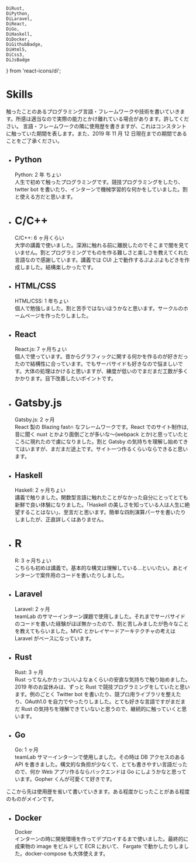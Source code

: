 	DiRust,
	DiPython,
	DiLaravel,
	DiReact,
	DiGo,
	DiHaskell,
	DiDocker,
	DiGithubBadge,
	DiHtml5,
	DiCss3,
	DiJsBadge
} from 'react-icons/di';

# Skills

触ったことのあるプログラミング言語・フレームワークや技術を書いていきます。所感は適当なので実際の能力とかけ離れている場合があります。許してください。
言語・フレームワークの隣に使用歴を書きますが、これはコンスタントに触っていた期間を表します。また、2019 年 11 月 12 日現在までの期間であることをご了承ください。

-   <Card>
        <div><DiPython /><h2>Python</h2></div>
        <p>Python: 2 年 ちょい<br />人生で初めて触ったプログラミングです。競技プログラミングをしたり、twtter bot を書いたり、インターンで機械学習的な何かをしていました。割と使える方だと思います。</p>
    </Card>
-   <Card>
        <div><h1>C/C++</h1></div>
        <p>C/C++: 6 ヶ月くらい<br />大学の講義で使いました。深淵に触れる前に離脱したのでそこまで闇を見ていません。割とプログラミングでものを作る難しさと楽しさを教えてくれた言語なので感謝しています。講義では CUI 上で動作するぷよぷよもどきを作成しました。結構楽しかったです。</p>
    </Card>
-   <Card>
        <div><DiHtml5 /><DiCss3 /><h2>HTML/CSS</h2></div>
        <p>HTML/CSS: 1 年ちょい<br />個人で勉強しました。割と苦手ではないほうかなと思います。サークルのホームページを作ったりしました。</p>
    </Card>
-   <Card>
        <div><DiReact /><h2>React</h2></div>
        <p>React.js: 7 ヶ月ちょい<br/>個人で使っています。昔からグラフィックに関する何かを作るのが好きだったので結構性に合っています。でもサーバサイドも好きなので悩ましいです。大体の処理はかけると思いますが、練度が低いのでまだまだ工数が多くかかります。目下改善したいポイントです。</p>
    </Card>
-   <Card>
        <div><h1>Gatsby.js</h1></div>
        <p>Gatsby.js: 2 ヶ月<br />React 製の Blazing fast🔥 なフレームワークです。React でのサイト制作は,音に聞く nuxt とかより面倒ごとが多いな〜(webpack とか)と思っていたところに現れたので虜になりました。割と Gatsby の気持ちを理解し始めてきてはいますが、まだまだ途上です。サイト一つ作るくらいならできると思います。</p>
    </Card>
-   <Card>
        <div><DiHaskell /><h2>Haskell</h2></div>
        <p>Haskell: 2 ヶ月ちょい<br />講義で触りました。関数型言語に触れたことがなかった自分にとってとても新鮮で良い体験になりました。「Haskell の美しさを知っている人は人生に絶望することはない」、至言だと思います。簡単な四則演算パーサを書いたりしましたが、正直詳しくはありません。</p>
    </Card>
-   <Card>
        <div><h1>R</h1></div>
        <p>R: 3 ヶ月ちょい<br />こちらも初めは講義で。基本的な構文は理解している...といいたい。あとインターンで案件用のコードを書いたりしました。</p>
    </Card>
-   <Card>
        <div><DiLaravel /><h2>Laravel</h2></div>
        <p>Laravel: 2 ヶ月<br />teamLab のサマーインターン課題で使用しました。それまでサーバサイドのコードを書いた経験がほぼ無かったので、割と苦しみましたが色々なことを教えてもらいました。MVC とかレイヤードアーキテクチャの考えは Laravel がベースになっています。</p>
    </Card>
-   <Card>
        <div><DiRust /><h2>Rust</h2></div>
        <p>Rust: 3 ヶ月<br />Rust ってなんかカッコいいよなぁくらいの安直な気持ちで触り始めました。2019 年のお盆休みは、ずっと Rust で競技プログラミングをしていたと思います。例のごとく Twitter bot を書いたり、競プロ用ライブラリを整えたり、OAuth1.0 を自力でやったりしました。とても好きな言語ですがまだまだ Rust の気持ちを理解できていないと思うので、継続的に触っていくと思います。</p>
    </Card>
-   <Card>
        <div><DiGo /><h2>Go</h2></div>
        <p>Go: 1 ヶ月<br />teamLab サマーインターンで使用しました。その時は DB アクセスのある API を書きました。構文的な負担が少なくて、とても書きやすい言語だったので、何か Web アプリ作るならバックエンドは Go にしようかなと思っています。Gopher くんが可愛くて好きです。</p>
    </Card>

ここから先は使用歴を省いて書いていきます。ある程度かじったことがある程度のものがメインです。


-   <Card>
        <div><DiDocker /><h2>Docker</h2></div>
        <p>Docker<br />インターンの時に開発環境を作ってデプロイするまで使いました。最終的に成果物の image をビルドして ECR において、 Fargate で動かしたりしました。docker-compose も大体使えます。</p>
    </Card>
